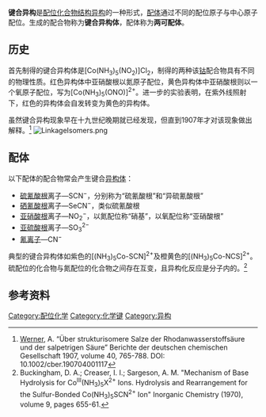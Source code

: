 '''键合异构'''是[[配位化合物|配位化合物]][[结构异构|结构异构]]的一种形式，[[配体_(化学)|配体]]通过不同的配位原子与中心原子配位。生成的配合物称为'''键合异构体'''，配体称为'''两可配体'''。 

==历史==
首先制得的键合异构体是[Co(NH<sub>3</sub>)<sub>5</sub>(NO<sub>2</sub>)]Cl<sub>2</sub>，制得的两种该[[钴|钴]]配合物具有不同的物理性质。红色异构体中亚硝酸根以氮原子配位，黄色异构体中亚硝酸根则以一个氧原子配位，写为[Co(NH<sub>3</sub>)<sub>5</sub>(ONO)]<sup>2+</sup>。进一步的实验表明，在紫外线照射下，红色的异构体会自发转变为黄色的异构体。

虽然键合异构现象早在十九世纪晚期就已经发现，但直到1907年才对该现象做出解释。<ref> [[Alfred_Werner|Werner]], A. “Über strukturisomere Salze der Rhodanwasserstoffsäure und der salpetrigen Säure” Berichte der deutschen chemischen Gesellschaft 1907, volume 40, 765-788. DOI: 10.1002/cber.190704001117</ref>
[[File:LinkageIsomers.png|thumb]]

==配体==
以下配体的配合物常会产生键合[[异构体|异构体]]：
*[[硫氰酸根|硫氰酸根]]离子—SCN<sup>−</sup>，分别称为“硫氰酸根”和“异硫氰酸根”
*[[硒氰酸根|硒氰酸根]]离子—SeCN<sup>−</sup>，类似硫氰酸根
*[[亚硝酸根|亚硝酸根]]离子—NO<sub>2</sub><sup>−</sup>，以氮配位称“硝基”，以氧配位称“亚硝酸根”
*[[亚硫酸根|亚硫酸根]]离子—SO<sub>3</sub><sup>2−</sup>
*[[氰离子|氰离子]]—CN<sup>−</sup>

典型的键合异构体如紫色的[(NH<sub>3</sub>)<sub>5</sub>Co-SCN]<sup>2+</sup>及橙黄色的[(NH<sub>3</sub>)<sub>5</sub>Co-NCS]<sup>2+</sup>。硫配位的化合物与氮配位的化合物之间存在互变，且异构化反应是分子内的。<ref>Buckingham, D. A.; Creaser, I. I.; Sargeson, A. M. "Mechanism of Base Hydrolysis for Co<sup>III</sup>(NH<sub>3</sub>)<sub>5</sub>X<sup>2+</sup> Ions.  Hydrolysis and Rearrangement for the Sulfur-Bonded Co(NH<sub>3</sub>)<sub>5</sub>SCN<sup>2+</sup> Ion" Inorganic Chemistry  (1970),  volume 9, pages  655-61.</ref>

==参考资料==
<references/>

[[Category:配位化学|Category:配位化学]]
[[Category:化学键|Category:化学键]]
[[Category:异构|Category:异构]]

{{化学小作品}}